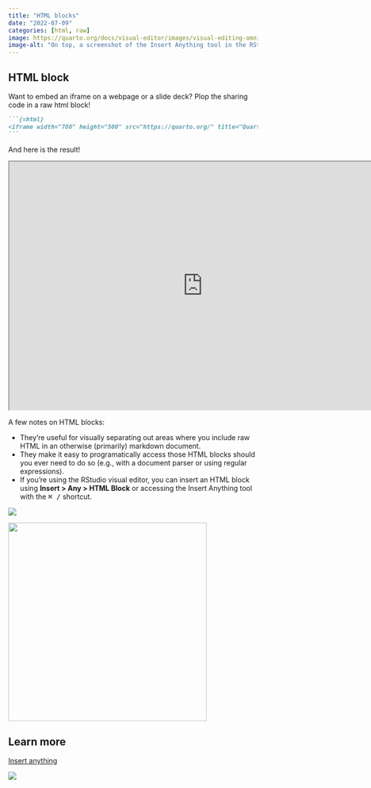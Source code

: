 ```yaml
---
title: "HTML blocks"
date: "2022-07-09"
categories: [html, raw]
image: https://quarto.org/docs/visual-editor/images/visual-editing-omni-math.png
image-alt: "On top, a screenshot of the Insert Anything tool in the RStudio Visual Editor to insert an HTML block. An arrow from this points to the bottom image, which is an HTML block containing raw HTML code for including the Quarto Documentation at quarto.org in an iframe. The complete code can be found in the blog post."
---
```


## HTML block

Want to embed an iframe on a webpage or a slide deck? Plop the sharing code in a raw html block!

```` markdown
```{=html}
<iframe width="780" height="500" src="https://quarto.org/" title="Quarto Documentation"></iframe>
```
````

And here is the result!

```{=html}
<iframe width="780" height="500" src="https://quarto.org/" title="Quarto Documentation"></iframe>
```

A few notes on HTML blocks:

-   They're useful for visually separating out areas where you include raw HTML in an otherwise (primarily) markdown document.
-   They make it easy to programatically access those HTML blocks should you ever need to do so (e.g., with a document parser or using regular expressions).
-   If you're using the RStudio visual editor, you can insert an HTML block using **Insert \> Any \> HTML Block** or accessing the Insert Anything tool with the <kbd>⌘ /</kbd> shortcut.

![](https://quarto.org/docs/visual-editor/images/visual-editing-omni-math.png)

![](insert-html-block.png){fig-alt="Using the Insert Anything tool to insert an HTML block. Typing out the letters \"ht\" brings this option in the tool." fig-align="center" width="400"}

## Learn more

[Insert anything](https://quarto.org/docs/visual-editor/index.html#insert-anything)

![](https://quarto.org/docs/visual-editor/images/visual-editing-omni-list.png)
